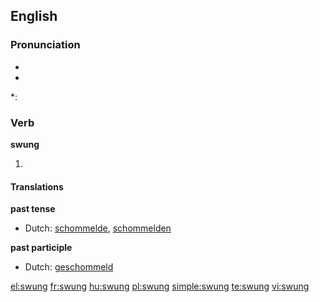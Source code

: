 ==English==

===Pronunciation===
* {{IPA|/'swʌɳ/}}
* {{audio|en-us-swung.ogg|Audio (US)}}

*: {{rhymes|ʌŋ}}

===Verb===
'''swung'''

# {{past of| to [[swing]]}}

====Translations====
'''past tense'''
* Dutch: [[schommelde]], [[schommelden]]
'''past participle'''
* Dutch: [[geschommeld]]

[[el:swung]]
[[fr:swung]]
[[hu:swung]]
[[pl:swung]]
[[simple:swung]]
[[te:swung]]
[[vi:swung]]